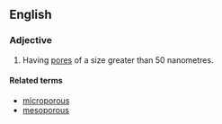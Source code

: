 ==English==

===Adjective===
{{wikipedia|macroporous material}}
{{en-adj}}

# {{context|of a material}} Having [[pore]]s of a size greater than 50 nanometres.

====Related terms====
* [[microporous]]
* [[mesoporous]]